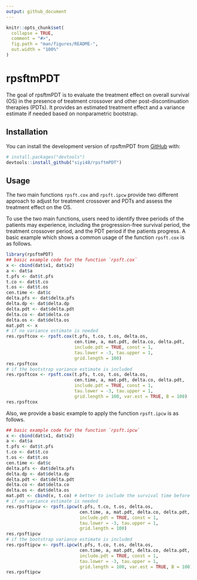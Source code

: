 ```yaml
---
output: github_document
---
```


<!-- README.md is generated from README.Rmd. Please edit that file -->

```r
knitr::opts_chunk$set(
  collapse = TRUE,
  comment = "#>",
  fig.path = "man/figures/README-",
  out.width = "100%"
)
```

# rpsftmPDT

<!-- badges: start -->

<!-- badges: end -->

The goal of rpsftmPDT is to evaluate the treatment effect on overall survival (OS) in the presence of treatment crossover and other post-discontinuation therapies (PDTs). It provides an estimated treatment effect and a variance estimate if needed based on nonparametric bootstrap.

## Installation

You can install the development version of rpsftmPDT from [GitHub](https://github.com/) with:

``` r
# install.packages("devtools")
devtools::install_github("siyi48/rpsftmPDT")
```

## Usage

The two main functions `rpsft.cox` and `rpsft.ipcw` provide two different approach to adjust for treatment crossover and PDTs and assess the treatment effect on the OS.

To use the two main functions, users need to identify three periods of the patients may experience, including the progression-free survival period, the treatment crossover period, and the PDT period if the patients progress. A basic example which shows a common usage of the function `rpsft.cox` is as follows.

```r
library(rpsftmPDT)
## basic example code for the function `rpsft.cox`
x <- cbind(dat$x1, dat$x2)
a <- dat$a
t.pfs <- dat$t.pfs
t.co <- dat$t.co
t.os <- dat$t.os
cen.time <- dat$c
delta.pfs <- dat$delta.pfs
delta.dp <- dat$delta.dp
delta.pdt <- dat$delta.pdt
delta.co <- dat$delta.co
delta.os <- dat$delta.os
mat.pdt <- x
# if no variance estimate is needed
res.rpsftcox <- rpsft.cox(t.pfs, t.co, t.os, delta.os,
                          cen.time, a, mat.pdt, delta.co, delta.pdt,
                          include.pdt = TRUE, const = 1,
                          tau.lower = -3, tau.upper = 1,
                          grid.length = 100)
res.rpsftcox
# if the bootstrap variance estimate is included
res.rpsftcox <- rpsft.cox(t.pfs, t.co, t.os, delta.os,
                          cen.time, a, mat.pdt, delta.co, delta.pdt,
                          include.pdt = TRUE, const = 1,
                          tau.lower = -3, tau.upper = 1,
                          grid.length = 100, var.est = TRUE, B = 100)
res.rpsftcox
```

Also, we provide a basic example to apply the function `rpsft.ipcw` is as follows.

```r
## basic example code for the function `rpsft.ipcw`
x <- cbind(dat$x1, dat$x2)
a <- dat$a
t.pfs <- dat$t.pfs
t.co <- dat$t.co
t.os <- dat$t.os
cen.time <- dat$c
delta.pfs <- dat$delta.pfs
delta.dp <- dat$delta.dp
delta.pdt <- dat$delta.pdt
delta.co <- dat$delta.co
delta.os <- dat$delta.os
mat.pdt <- cbind(x, t.co) # better to include the survival time before the initiation of the PDTs to formulate the PDT-indicator model
# if no variance estimate is needed
res.rpsftipcw <- rpsft.ipcw(t.pfs, t.co, t.os, delta.os, 
                            cen.time, a, mat.pdt, delta.co, delta.pdt,
                            include.pdt = TRUE, const = 1,
                            tau.lower = -3, tau.upper = 1,
                            grid.length = 100)
res.rpsftipcw
# if the bootstrap variance estimate is included
res.rpsftipcw <- rpsft.ipcw(t.pfs, t.co, t.os, delta.os,
                            cen.time, a, mat.pdt, delta.co, delta.pdt,
                            include.pdt = TRUE, const = 1,
                            tau.lower = -3, tau.upper = 1,
                            grid.length = 100, var.est = TRUE, B = 100)
res.rpsftipcw
```

